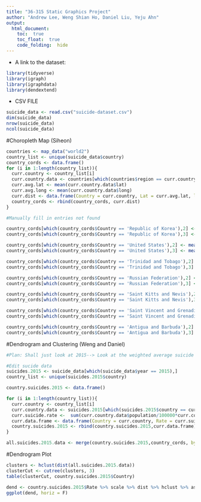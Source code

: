 ```yaml
---
title: "36-315 Static Graphics Project"
author: "Andrew Lee, Weng Shian Ho, Daniel Liu, Yeju Ahn"
output: 
  html_document:
    toc:  true
    toc_float:  true
    code_folding:  hide
---
```



+  A link to the dataset:




```r
library(tidyverse)
library(igraph)
library(igraphdata)
library(dendextend)
```

* CSV FILE
```r
suicide_data <- read.csv("suicide-dataset.csv")
dim(suicide_data)
nrow(suicide_data)
ncol(suicide_data)
```

#Choropleth Map (Siheon)

```r
countries <- map_data("world2")
country_list <- unique(suicide_data$country)
country_cords <- data.frame()
for (i in 1:length(country_list)){
  curr.country <- country_list[i]
  curr.country.data <- countries[which(countries$region == curr.country),]
  curr.avg.lat <- mean(curr.country.data$lat)
  curr.avg.long <- mean(curr.country.data$long)
  curr.dist <- data.frame(Country = curr.country, Lat = curr.avg.lat, long =  curr.avg.long)
  country_cords <- rbind(country_cords, curr.dist)
}

#Manually fill in entries not found

country_cords[which(country_cords$Country == 'Republic of Korea'),2] <- mean(countries[which(countries$region == "South Korea"),2])
country_cords[which(country_cords$Country == 'Republic of Korea'),3] <- mean(countries[which(countries$region == "South Korea"),3])

country_cords[which(country_cords$Country == 'United States'),2] <- mean(countries[which(countries$region == "USA"),2])
country_cords[which(country_cords$Country == 'United States'),3] <- mean(countries[which(countries$region == "USA"),3])

country_cords[which(country_cords$Country == 'Trinidad and Tobago'),2] <- mean(countries[which(countries$region == "Trinidad" | countries$region == "Tobago"),2])
country_cords[which(country_cords$Country == 'Trinidad and Tobago'),3] <- mean(countries[which(countries$region == "Trinidad" | countries$region == "Tobago"),3])

country_cords[which(country_cords$Country == 'Russian Federation'),2] <- mean(countries[which(countries$region == "Russia"),2])
country_cords[which(country_cords$Country == 'Russian Federation'),3] <- mean(countries[which(countries$region == "Russia"),3])

country_cords[which(country_cords$Country == 'Saint Kitts and Nevis'),2] <- mean(countries[which(countries$region == "Saint Kitts" | countries$region == "Nevis"),2])
country_cords[which(country_cords$Country == 'Saint Kitts and Nevis'),3] <- mean(countries[which(countries$region == "Saint Kitts" | countries$region == "Nevis"),3])

country_cords[which(country_cords$Country == 'Saint Vincent and Grenadines'),2] <- mean(countries[which(countries$region == "Saint Vincent" | countries$region == "Grenadines"),2])
country_cords[which(country_cords$Country == 'Saint Vincent and Grenadines'),3] <- mean(countries[which(countries$region == "Saint Vincent" | countries$region == "Grenadines"),3])

country_cords[which(country_cords$Country == 'Antigua and Barbuda'),2] <- mean(countries[which(countries$region == "Antigua" | countries$region == "Barbuda"),2])
country_cords[which(country_cords$Country == 'Antigua and Barbuda'),3] <- mean(countries[which(countries$region == "Antigua" | countries$region == "Barbuda"),3])
```

#Dendrogram and Clustering (Weng and Daniel)

```r
#Plan: Shall just look at 2015--> Look at the weighted average suicide rates and make a dendrogram plot based-off that

#Edit sucide data
suicides.2015 <- suicide_data[which(suicide_data$year == 2015),]
country_list <- unique(suicides.2015$country)

country.suicides.2015 <- data.frame()

for (i in 1:length(country_list)){
  curr.country <- country_list[i]
  curr.country.data <- suicides.2015[which(suicides.2015$country == curr.country),]
  curr.suicide.rate <-  sum(curr.country.data$population/100000*curr.country.data$suicides.100k.pop)
  curr.data.frame <- data.frame(Country = curr.country, Rate = curr.suicide.rate)
  country.suicides.2015 <- rbind(country.suicides.2015,curr.data.frame)
}

all.suicides.2015.data <- merge(country.suicides.2015,country_cords, by = intersect("Country", "Country"))
```



#Dendrogram Plot
```r
clusters <- hclust(dist(all.suicides.2015.data))
clusterCut <- cutree(clusters, 3)
table(clusterCut, country.suicides.2015$Country)
```

```r
dend <- country.suicides.2015$Rate %>% scale %>% dist %>% hclust %>% as.dendrogram
ggplot(dend, horiz = F)
```
